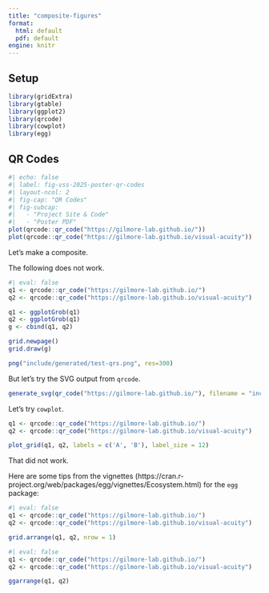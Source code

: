 ```yaml
---
title: "composite-figures"
format:
  html: default
  pdf: default
engine: knitr
---
```


## Setup

```r
library(gridExtra)
library(gtable)
library(ggplot2)
library(qrcode)
library(cowplot)
library(egg)
```


## QR Codes

```r
#| echo: false
#| label: fig-vss-2025-poster-qr-codes
#| layout-ncol: 2
#| fig-cap: "QR Codes"
#| fig-subcap: 
#|   - "Project Site & Code"
#|   - "Poster PDF"
plot(qrcode::qr_code("https://gilmore-lab.github.io/"))
plot(qrcode::qr_code("https://gilmore-lab.github.io/visual-acuity"))
```

Let's make a composite.

::: {.callout-warning}

The following does not work.

:::

```r
#| eval: false
q1 <- qrcode::qr_code("https://gilmore-lab.github.io/")
q2 <- qrcode::qr_code("https://gilmore-lab.github.io/visual-acuity")

q1 <- ggplotGrob(q1)
q2 <- ggplotGrob(q1)
g <- cbind(q1, q2)

grid.newpage()
grid.draw(g)

png("include/generated/test-qrs.png", res=300)
```

But let's try the SVG output from `qrcode`.

```r
generate_svg(qr_code("https://gilmore-lab.github.io/"), filename = "include/generated/qr1.svg")
```

Let's try `cowplot`.

```r
q1 <- qrcode::qr_code("https://gilmore-lab.github.io/")
q2 <- qrcode::qr_code("https://gilmore-lab.github.io/visual-acuity")

plot_grid(q1, q2, labels = c('A', 'B'), label_size = 12)
```

That did not work.

Here are some tips from the vignettes (https://cran.r-project.org/web/packages/egg/vignettes/Ecosystem.html) for the `egg` package:

```r
#| eval: false
q1 <- qrcode::qr_code("https://gilmore-lab.github.io/")
q2 <- qrcode::qr_code("https://gilmore-lab.github.io/visual-acuity")

grid.arrange(q1, q2, nrow = 1)
```

```r
#| eval: false
q1 <- qrcode::qr_code("https://gilmore-lab.github.io/")
q2 <- qrcode::qr_code("https://gilmore-lab.github.io/visual-acuity")

ggarrange(q1, q2)
```

